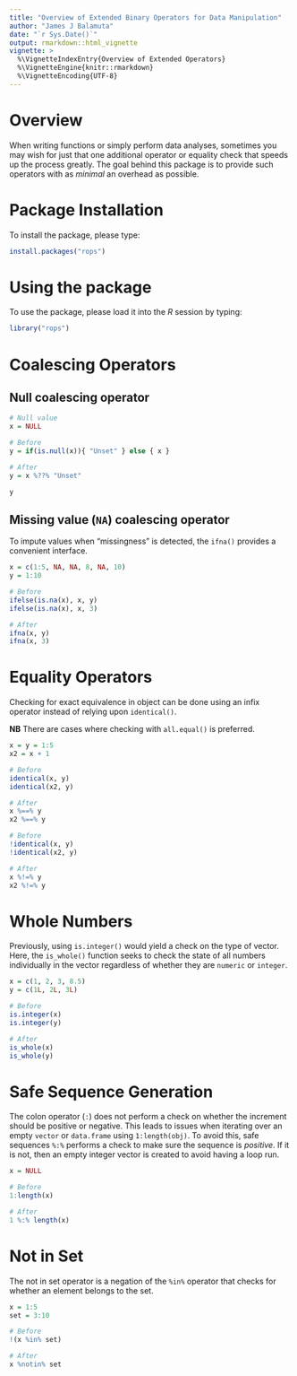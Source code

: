 ```yaml
---
title: "Overview of Extended Binary Operators for Data Manipulation"
author: "James J Balamuta"
date: "`r Sys.Date()`"
output: rmarkdown::html_vignette
vignette: >
  %\VignetteIndexEntry{Overview of Extended Operators}
  %\VignetteEngine{knitr::rmarkdown}
  %\VignetteEncoding{UTF-8}
---
```


# Overview

When writing functions or simply perform data analyses, sometimes you may 
wish for just that one additional operator or equality check that speeds up
the process greatly. The goal behind this package is to provide such
operators with as _minimal_ an overhead as possible.

# Package Installation

To install the package, please type:

```r
install.packages("rops")
```

# Using the package

To use the package, please load it into the _R_ session by typing:

```r
library("rops")
```

# Coalescing Operators

## Null coalescing operator

```r
# Null value
x = NULL

# Before
y = if(is.null(x)){ "Unset" } else { x }

# After
y = x %??% "Unset"

y
```

## Missing value (`NA`) coalescing operator

To impute values when "missingness" is detected, the `ifna()` provides a
convenient interface.

```r
x = c(1:5, NA, NA, 8, NA, 10)
y = 1:10

# Before
ifelse(is.na(x), x, y)
ifelse(is.na(x), x, 3)

# After
ifna(x, y)
ifna(x, 3)
```

# Equality Operators

Checking for exact equivalence in object can be done using an infix operator
instead of relying upon `identical()`. 

**NB** There are cases where checking with `all.equal()` is preferred. 

```r
x = y = 1:5
x2 = x + 1

# Before
identical(x, y)
identical(x2, y)

# After
x %==% y
x2 %==% y

# Before
!identical(x, y)
!identical(x2, y)

# After
x %!=% y
x2 %!=% y
```


# Whole Numbers

Previously, using `is.integer()` would yield a check on the type of vector.
Here, the `is_whole()` function seeks to check the state of
all numbers individually in the vector regardless of whether they are
`numeric` or `integer`.

```r
x = c(1, 2, 3, 8.5)
y = c(1L, 2L, 3L)

# Before
is.integer(x)
is.integer(y)

# After
is_whole(x)
is_whole(y)
```

# Safe Sequence Generation

The colon operator (`:`) does not perform a check on whether the
increment should be positive or negative. This leads to issues when
iterating over an empty `vector` or `data.frame` using `1:length(obj)`. 
To avoid this, safe sequences `%:%` performs a check to make sure the
sequence is _positive_. If it is not, then an empty integer vector is
created to avoid having a loop run.

```r
x = NULL

# Before
1:length(x)

# After
1 %:% length(x)
```

# Not in Set

The not in set operator is a negation of the `%in%` operator that checks for
whether an element belongs to the set. 

```r
x = 1:5
set = 3:10

# Before
!(x %in% set)

# After
x %notin% set
```
